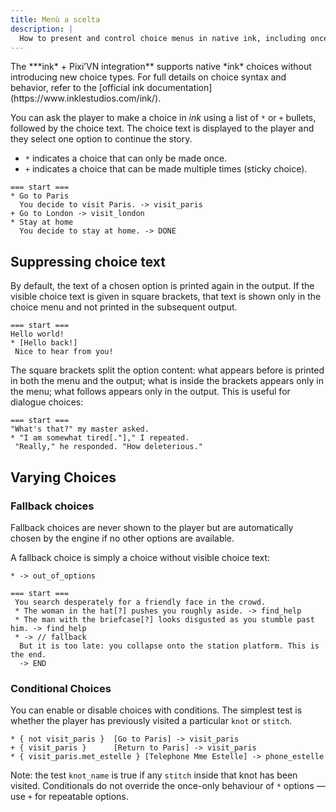 ```yaml
---
title: Menù a scelta
description: |
  How to present and control choice menus in native ink, including once-only, sticky, conditional and fallback choices. Compatible with the Pixi’VN integration.
---
```


<Callout>
  The ***ink* + Pixi’VN integration** supports native *ink* choices without introducing new choice types. For full details on choice syntax and behavior, refer to the [official ink documentation](https://www.inklestudios.com/ink/).
</Callout>

You can ask the player to make a choice in *ink* using a list of `*` or `+` bullets, followed by the choice text. The choice text is displayed to the player and they select one option to continue the story.

* `*` indicates a choice that can only be made once.
* `+` indicates a choice that can be made multiple times (sticky choice).

```ink
=== start ===
* Go to Paris
  You decide to visit Paris. -> visit_paris
+ Go to London -> visit_london
* Stay at home
  You decide to stay at home. -> DONE
```

## Suppressing choice text

By default, the text of a chosen option is printed again in the output. If the visible choice text is given in square brackets, that text is shown only in the choice menu and not printed in the subsequent output.

```ink
=== start ===
Hello world!
* [Hello back!]
 Nice to hear from you!
```

The square brackets split the option content: what appears before is printed in both the menu and the output; what is inside the brackets appears only in the menu; what follows appears only in the output. This is useful for dialogue choices:

```ink
=== start ===
"What's that?" my master asked.
* "I am somewhat tired[."]," I repeated.
 "Really," he responded. "How deleterious."
```

## Varying Choices

### Fallback choices

Fallback choices are never shown to the player but are automatically chosen by the engine if no other options are available.

A fallback choice is simply a choice without visible choice text:

```ink
* -> out_of_options
```

```ink
=== start ===
 You search desperately for a friendly face in the crowd.
 * The woman in the hat[?] pushes you roughly aside. -> find_help
 * The man with the briefcase[?] looks disgusted as you stumble past him. -> find_help
 * -> // fallback
  But it is too late: you collapse onto the station platform. This is the end.
  -> END
```

### Conditional Choices

You can enable or disable choices with conditions. The simplest test is whether the player has previously visited a particular `knot` or `stitch`.

```ink
* { not visit_paris }  [Go to Paris] -> visit_paris
+ { visit_paris }      [Return to Paris] -> visit_paris
* { visit_paris.met_estelle } [Telephone Mme Estelle] -> phone_estelle
```

Note: the test `knot_name` is true if any `stitch` inside that knot has been visited. Conditionals do not override the once-only behaviour of `*` options — use `+` for repeatable options.
